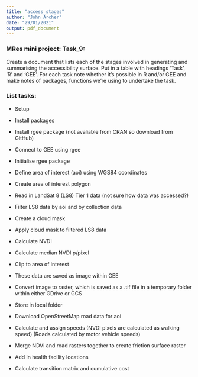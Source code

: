 ```yaml
---
title: "access_stages"
author: "John Archer"
date: "29/01/2021"
output: pdf_document
---
```


### MRes mini project: Task_9:

Create a document that lists each of the stages involved in generating and summarising the accessibility surface. 
Put in a table with headings 'Task', 'R' and 'GEE'. For each task note whether it's possible in R and/or GEE and make notes of packages, functions we're using to undertake the task.

### List tasks:

* Setup
* Install packages

* Install rgee package (not avaliable from CRAN so download from GitHub)
* Connect to GEE using rgee
* Initialise rgee package

* Define area of interest (aoi) using WGS84 coordinates
* Create area of interest polygon

* Read in LandSat 8 (LS8) Tier 1 data (not sure how data was accessed?)
* Filter LS8 data by aoi and by collection data

* Create a cloud mask
* Apply cloud mask to filtered LS8 data

* Calculate NVDI
* Calculate median NVDI p/pixel

* Clip to area of interest

* These data are saved as image within GEE
* Convert image to raster, which is saved as a .tif file in a temporary folder within either GDrive or GCS
* Store in local folder

* Download OpenStreetMap road data for aoi

* Calculate and assign speeds
  (NVDI pixels are calculated as walking speed)
  (Roads calculated by motor vehicle speeds)

* Merge NDVI and road rasters together to create friction surface raster

* Add in health facility locations

* Calculate transition matrix and cumulative cost







